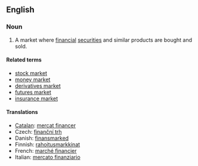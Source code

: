 {{wikipedia}}
==English==

===Noun===
{{en-noun|s}}

# A market where [[financial]] [[securities]] and similar products are bought and sold.

====Related terms====
* [[stock market]]
* [[money market]]
* [[derivatives market]]
* [[futures market]]
* [[insurance market]]

====Translations====
{{trans-top|financial market}}
*[[Catalan]]: [[mercat financer]]
* Czech: [[finanční trh]] {{m}}
*Danish: [[finansmarked]] {{n}}
*Finnish: [[rahoitus]][[markkina]]t
*French: [[marché financier]]
*Italian: [[mercato finanziario]] {{m}}
{{trans-mid}}
{{trans-bottom}}